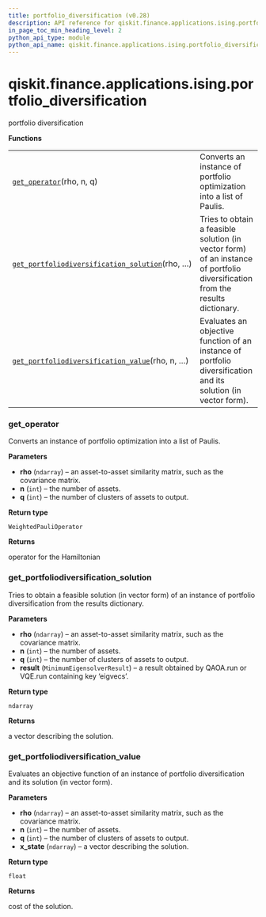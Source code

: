 ```yaml
---
title: portfolio_diversification (v0.28)
description: API reference for qiskit.finance.applications.ising.portfolio_diversification in qiskit v0.28
in_page_toc_min_heading_level: 2
python_api_type: module
python_api_name: qiskit.finance.applications.ising.portfolio_diversification
---
```


<span id="module-qiskit.finance.applications.ising.portfolio_diversification" />

<span id="qiskit-finance-applications-ising-portfolio-diversification" />

# qiskit.finance.applications.ising.portfolio\_diversification

portfolio diversification

**Functions**

|                                                                                                                                                                                                                                                           |                                                                                                                               |
| --------------------------------------------------------------------------------------------------------------------------------------------------------------------------------------------------------------------------------------------------------- | ----------------------------------------------------------------------------------------------------------------------------- |
| [`get_operator`](#qiskit.finance.applications.ising.portfolio_diversification.get_operator "qiskit.finance.applications.ising.portfolio_diversification.get_operator")(rho, n, q)                                                                         | Converts an instance of portfolio optimization into a list of Paulis.                                                         |
| [`get_portfoliodiversification_solution`](#qiskit.finance.applications.ising.portfolio_diversification.get_portfoliodiversification_solution "qiskit.finance.applications.ising.portfolio_diversification.get_portfoliodiversification_solution")(rho, …) | Tries to obtain a feasible solution (in vector form) of an instance of portfolio diversification from the results dictionary. |
| [`get_portfoliodiversification_value`](#qiskit.finance.applications.ising.portfolio_diversification.get_portfoliodiversification_value "qiskit.finance.applications.ising.portfolio_diversification.get_portfoliodiversification_value")(rho, n, …)       | Evaluates an objective function of an instance of portfolio diversification and its solution (in vector form).                |

### get\_operator

<Function id="qiskit.finance.applications.ising.portfolio_diversification.get_operator" github="https://github.com/qiskit-community/qiskit-aqua/tree/stable/0.9/qiskit/finance/applications/ising/portfolio_diversification.py" signature="get_operator(rho, n, q)">
  Converts an instance of portfolio optimization into a list of Paulis.

  **Parameters**

  *   **rho** (`ndarray`) – an asset-to-asset similarity matrix, such as the covariance matrix.
  *   **n** (`int`) – the number of assets.
  *   **q** (`int`) – the number of clusters of assets to output.

  **Return type**

  `WeightedPauliOperator`

  **Returns**

  operator for the Hamiltonian
</Function>

### get\_portfoliodiversification\_solution

<Function id="qiskit.finance.applications.ising.portfolio_diversification.get_portfoliodiversification_solution" github="https://github.com/qiskit-community/qiskit-aqua/tree/stable/0.9/qiskit/finance/applications/ising/portfolio_diversification.py" signature="get_portfoliodiversification_solution(rho, n, q, result)">
  Tries to obtain a feasible solution (in vector form) of an instance of portfolio diversification from the results dictionary.

  **Parameters**

  *   **rho** (`ndarray`) – an asset-to-asset similarity matrix, such as the covariance matrix.
  *   **n** (`int`) – the number of assets.
  *   **q** (`int`) – the number of clusters of assets to output.
  *   **result** (`MinimumEigensolverResult`) – a result obtained by QAOA.run or VQE.run containing key ‘eigvecs’.

  **Return type**

  `ndarray`

  **Returns**

  a vector describing the solution.
</Function>

### get\_portfoliodiversification\_value

<Function id="qiskit.finance.applications.ising.portfolio_diversification.get_portfoliodiversification_value" github="https://github.com/qiskit-community/qiskit-aqua/tree/stable/0.9/qiskit/finance/applications/ising/portfolio_diversification.py" signature="get_portfoliodiversification_value(rho, n, q, x_state)">
  Evaluates an objective function of an instance of portfolio diversification and its solution (in vector form).

  **Parameters**

  *   **rho** (`ndarray`) – an asset-to-asset similarity matrix, such as the covariance matrix.
  *   **n** (`int`) – the number of assets.
  *   **q** (`int`) – the number of clusters of assets to output.
  *   **x\_state** (`ndarray`) – a vector describing the solution.

  **Return type**

  `float`

  **Returns**

  cost of the solution.
</Function>

